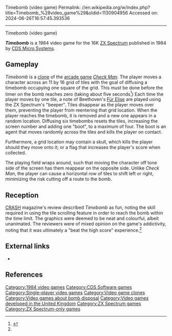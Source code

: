 Timebomb (video game)
Permalink: //en.wikipedia.org/w/index.php?title=Timebomb_%28video_game%29&oldid=1130904956
Accessed on: 2024-06-26T16:57:45.393536



------
Timebomb (video game)
{{Infobox video game
|title = Timebomb
|image = TimebombZXSpectrumScreenshot.PNG
|caption = Gameplay screenshot
|developer = [[CDS Software|CDS Micro Systems]]
|publisher = CDS Micro Systems
|designer =
|engine =
|released = 1984
|genre = [[Action game|Action]]
|modes = [[Single-player]]
|platforms = [[ZX Spectrum]]
}}

'''''Timebomb''''' is a 1984 video game for the 16K [[ZX Spectrum]] published in 1984 by [[CDS Software|CDS Micro Systems]]. 

==Gameplay==
''Timebomb'' is a  [[Video game clone|clone]] of the [[arcade game]] ''[[Check Man]]''. The player moves a character across an 11 by 16 grid of tiles with the goal of diffusing a timebomb occupying one square of the grid. This must be done before the timer on the bomb reaches zero (taking about five seconds<ref name="crash3">{{cite magazine|magazine=[[Crash (magazine)|CRASH]]|title=Reviews: Timebomb|issue=3|page=123|date=April 1984|publisher=Newsfield}}</ref>) Each time the player moves by one tile, a note of Beethoven's [[Für Elise]] are played using the ZX Spectrum's "beeper". Tiles disappear as the player moves over them, preventing the player from reentering that grid location. When the player reaches the timebomb, it is removed and a new one appears in a random location. Diffusing six timebombs resets the tiles, increasing the screen number and adding one "boot", to a maximum of four. The boot is an agent that moves randomly across the tiles and kills the player on contact.

Furthermore, a grid location may contain a skull, which kills the player should they move onto it; or a flag that increases the player's score when collected.

The playing field wraps around, such that moving the character off tone side of the screen has them reappear on the opposite side. Unlike ''Check Man'', the player can cause a horizontal row of tiles to shift left or right, minimizing the risk cutting off a route to the bomb.

==Reception==
[[Crash (magazine)|CRASH]] magazine's review described ''Timebomb'' as fun, noting the skill required in using the tile scrolling feature in order to reach the bomb within the time limit. The graphics were deemed to be neat and colourful, albeit unanimated. The reviewers were of mixed opinion on the game's addictivity, noting that it was ultimately a "beat the high score" experience.<ref name="crash3" />

==External links==
* {{WoS game|id=0005285|name=Timebomb}}

==References==
{{reflist}}

{{CDS Micro Systems series}}

[[Category:1984 video games]]
[[Category:CDS Software games]]
[[Category:Single-player video games]]
[[Category:Video game clones]]
[[Category:Video games about bomb disposal]]
[[Category:Video games developed in the United Kingdom]]
[[Category:ZX Spectrum games]]
[[Category:ZX Spectrum-only games]]


{{action-videogame-stub}}